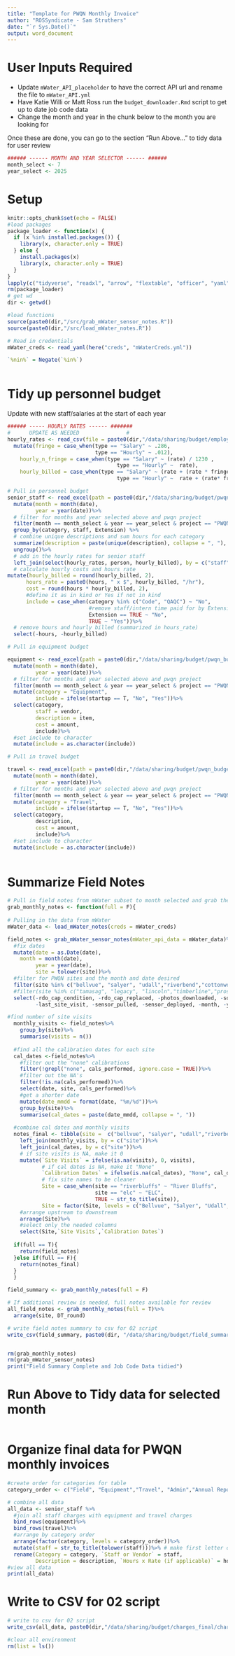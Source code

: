 ```yaml
---
title: "Template for PWQN Monthly Invoice"
author: "ROSSyndicate - Sam Struthers"
date: "`r Sys.Date()`"
output: word_document
---
```


# User Inputs Required

-   Update `mWater_API_placeholder` to have the correct API url and rename the file to `mWater_API.yml`
-   Have Katie Willi or Matt Ross run the `budget_downloader.Rmd` script to get up to date job code data
-   Change the month and year in the chunk below to the month you are looking for

Once these are done, you can go to the section "Run Above..." to tidy data for user review

```r
###### ------ MONTH AND YEAR SELECTOR ------ ######
month_select <- 7
year_select <- 2025
```

# Setup
```r
knitr::opts_chunk$set(echo = FALSE)
#load packages
package_loader <- function(x) {
  if (x %in% installed.packages()) {
    library(x, character.only = TRUE)
  } else {
    install.packages(x)
    library(x, character.only = TRUE)
  }
}
lapply(c("tidyverse", "readxl", "arrow", "flextable", "officer", "yaml"), package_loader)
rm(package_loader)
# get wd
dir <- getwd()

#load functions
source(paste0(dir,"/src/grab_mWater_sensor_notes.R"))
source(paste0(dir,"/src/load_mWater_notes.R"))

# Read in credentials
mWater_creds <- read_yaml(here("creds", "mWaterCreds.yml"))

`%nin%` = Negate(`%in%`)



```


# Tidy up personnel budget

Update with new staff/salaries at the start of each year

```r

###### ----- HOURLY RATES ------ #######
#      UPDATE AS NEEDED               #
hourly_rates <- read_csv(file = paste0(dir,"/data/sharing/budget/employee_hourly_rates.csv"), show_col_types = F)%>%
  mutate(fringe = case_when(type == "Salary" ~ .286, 
                            type == "Hourly" ~ .012), 
    hourly_n_fringe = case_when(type == "Salary" ~ (rate) / 1230 , 
                                   type == "Hourly" ~  rate),
    hourly_billed = case_when(type == "Salary" ~ (rate + (rate * fringe)) / 1230 , 
                                   type == "Hourly" ~  rate + (rate* fringe)))

# Pull in personnel budget
senior_staff <- read_excel(path = paste0(dir,"/data/sharing/budget/pwqn_budget_reporting.xlsx"), sheet = "staff_timeclock")%>%
  mutate(month = month(date), 
         year = year(date))%>%
  # filter for months and year selected above and pwqn project
  filter(month == month_select & year == year_select & project == "PWQN")%>%
  group_by(category, staff, Extension) %>%
  # combine unique descriptions and sum hours for each category
  summarize(description = paste(unique(description), collapse = ", "), hours = sum(hours))%>%
  ungroup()%>%
  # add in the hourly rates for senior staff
  left_join(select(hourly_rates, person, hourly_billed), by = c("staff" = "person"))%>%
  # calculate hourly costs and hours rate
mutate(hourly_billed = round(hourly_billed, 2),
      hours_rate = paste0(hours, " x $", hourly_billed, "/hr"),
      cost = round(hours * hourly_billed, 2), 
      #define it as in kind or Yes if not in kind
      include = case_when(category %in% c("Code", "QAQC") ~ "No",
                          #remove staff/intern time paid for by Extension
                          Extension == TRUE ~ "No",
                          TRUE ~ "Yes"))%>%
  # remove hours and hourly billed (summarized in hours_rate)
  select(-hours, -hourly_billed)
```


```r

# Pull in equipment budget

equipment <- read_excel(path = paste0(dir,"/data/sharing/budget/pwqn_budget_reporting.xlsx"), sheet = "equipment_charges")%>%
  mutate(month = month(date), 
         year = year(date))%>%
  # filter for months and year selected above and pwqn project
  filter(month == month_select & year == year_select & project == "PWQN")%>%
  mutate(category = "Equipment", 
         include = ifelse(startup == T, "No", "Yes"))%>%
  select(category, 
         staff = vendor, 
         description = item,
         cost = amount, 
         include)%>%
  #set include to character
  mutate(include = as.character(include))

# Pull in travel budget

travel <- read_excel(path = paste0(dir,"/data/sharing/budget/pwqn_budget_reporting.xlsx"), sheet = "travel")%>%
  mutate(month = month(date), 
         year = year(date))%>%
  # filter for months and year selected above and pwqn project
  filter(month == month_select & year == year_select & project == "PWQN")%>%
  mutate(category = "Travel", 
         include = ifelse(startup == T, "No", "Yes"))%>%
  select(category,
         description,
         cost = amount, 
         include)%>%
  #set include to character
  mutate(include = as.character(include))
  
```
# Summarize Field Notes

```r

# Pull in field notes from mWater subset to month selected and grab the calibration dates and site visits
grab_monthly_notes <- function(full = F){
  
# Pulling in the data from mWater
mWater_data <- load_mWater_notes(creds = mWater_creds)

field_notes <- grab_mWater_sensor_notes(mWater_api_data = mWater_data)%>%
  #fix dates
  mutate(date = as.Date(date),
    month = month(date),
         year = year(date),
         site = tolower(site))%>%
  #filter for PWQN sites and the month and date desired
  filter(site %in% c("bellvue", "salyer", "udall","riverbend","cottonwood", "elc", "archery", "riverbluffs") & month == month_select & year == year_select)%>%
  #filter(site %in% c("tamasag", "legacy", "lincoln","timberline","prospect",  "boxelder", "archery", "riverbluffs") & month == month_select & year == year_select)%>% 
  select(-rdo_cap_condition, -rdo_cap_replaced, -photos_downloaded, -sonde_employed, -wiper_working, -ph_junction_replaced, 
         -last_site_visit, -sensor_pulled, -sensor_deployed, -month, -year, -field_season, -end_dt, -DT_join, -start_DT, -sensor_swapped_notes, -start_time_mst, -cal_report_collected)

#find number of site visits
  monthly_visits <- field_notes%>%
    group_by(site)%>%
    summarise(visits = n())
    
  #find all the calibration dates for each site
  cal_dates <-field_notes%>%
    #filter out the "none" calibrations
    filter(!grepl("none", cals_performed, ignore.case = TRUE))%>%
    #filter out the NA's
    filter(!is.na(cals_performed))%>%
    select(date, site, cals_performed)%>%
    #get a shorter date
    mutate(date_mmdd = format(date, "%m/%d"))%>%
    group_by(site)%>%
    summarise(cal_dates = paste(date_mmdd, collapse = ", "))
  
  #combine cal dates and monthly visits
  notes_final <- tibble(site =  c("bellvue", "salyer", "udall","riverbend","cottonwood",  "elc", "archery", "riverbluffs") )%>%
    left_join(monthly_visits, by = c("site"))%>%
    left_join(cal_dates, by = c("site"))%>%
    # if site visits is NA, make it 0
    mutate(`Site Visits` = ifelse(is.na(visits), 0, visits),
           # if cal dates is NA, make it "None"
           `Calibration Dates` = ifelse(is.na(cal_dates), "None", cal_dates),
           # fix site names to be cleaner
           Site = case_when(site == "riverbluffs" ~ "River Bluffs", 
                            site == "elc" ~ "ELC",
                            TRUE ~ str_to_title(site)),
           Site = factor(Site, levels = c("Bellvue", "Salyer", "Udall","Riverbend","Cottonwood",  "ELC", "Archery", "River Bluffs") ))%>%
    #arrange upstream to downstream
    arrange(Site)%>%
    #select only the needed columns
    select(Site,`Site Visits`,`Calibration Dates`)
  
  if(full == T){
    return(field_notes)
  }else if(full == F){
    return(notes_final)
  }
  }

field_summary <- grab_monthly_notes(full = F)

# If additional review is needed, full notes available for review
all_field_notes <- grab_monthly_notes(full = T)%>%
  arrange(site, DT_round)

# write field notes summary to csv for 02 script
write_csv(field_summary, paste0(dir, "/data/sharing/budget/field_summary/field_summary_",month_select, "_", year_select,".csv"))


rm(grab_monthly_notes)
rm(grab_mWater_sensor_notes)
print("Field Summary Complete and Job Code Data tidied")
```

# Run Above to Tidy data for selected month

```r

```

# Organize final data for PWQN monthly invoices

```r
#create order for categories for table
category_order <- c("Field", "Equipment","Travel", "Admin","Annual Report", "QAQC")

# combine all data
all_data <- senior_staff %>%
  #join all staff charges with equipment and travel charges
  bind_rows(equipment)%>%
  bind_rows(travel)%>%
  #arrange by category order
  arrange(factor(category, levels = category_order))%>%
  mutate(staff = str_to_title(tolower(staff)))%>% # make first letter of staff/vendor person name capital then the rest to lower
  rename(Category = category, `Staff or Vendor` = staff, 
         Description = description, `Hours x Rate (if applicable)` = hours_rate, Cost = cost)
#view all data
print(all_data)
```

# Write to CSV for 02 script
```r

# write to csv for 02 script
write_csv(all_data, paste0(dir,"/data/sharing/budget/charges_final/charges_final_", month_select, "_", year_select,  ".csv"))

#clear all environment
rm(list = ls())
```

